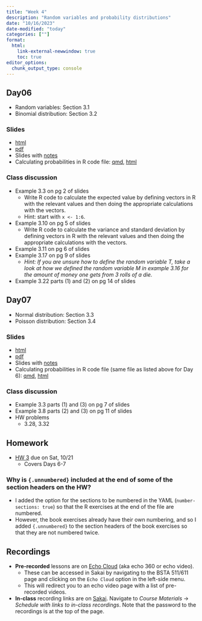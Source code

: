 ```yaml
---
title: "Week 4"
description: "Random variables and probability distributions"
date: "10/16/2023"
date-modified: "today"
categories: [""]
format: 
  html:
    link-external-newwindow: true
    toc: true
editor_options: 
  chunk_output_type: console
---
```



## Day06 

* Random variables: Section 3.1
* Binomial distribution: Section 3.2

### Slides

* [html](../slides/Day06_bsta511.qmd)
* [pdf](../LaTeX_slides/Day06_bsta511.pdf)
* Slides with [notes](https://drive.google.com/file/d/1IyPAIWGBVqXGRh61OH-RQQVS2BAx1fRo/view?usp=sharing)
* Calculating probabilities in R code file: [qmd](https://github.com/niederhausen/BSTA_511_F23/blob/main/slides_code/Probability_distributions_in_R_bsta511.qmd), [html](../slides_code/Probability_distributions_in_R_bsta511.qmd)

### Class discussion

* Example 3.3 on pg 2 of slides
    * Write R code to calculate the expected value by defining vectors in R with the relevant values and then doing the appropriate calculations with the vectors.
    * Hint: start with `x <- 1:6`.
* Example 3.10 on pg 5 of slides
    * Write R code to calculate the variance and standard deviation by defining vectors in R with the relevant values and then doing the appropriate calculations with the vectors.
* Example 3.11 on pg 6 of slides
* Example 3.17 on pg 9 of slides
    * _Hint: If you are unsure how to define the random variable T, take a look at how we defined the random variable M in example 3.16 for the amount of money one gets from 3 rolls of a die._
* Example 3.22 parts (1) and (2) on pg 14 of slides


## Day07    

* Normal distribution: Section 3.3
* Poisson distribution: Section 3.4


### Slides

* [html](../slides/Day07_bsta511.qmd)
* [pdf](../LaTeX_slides/Day07_bsta511.pdf)
* Slides with [notes](https://drive.google.com/file/d/1J8sN83ZHQjoIkBoGioJa7q8jXFeD6Fh5/view?usp=sharing)
* Calculating probabilities in R code file (same file as listed above for Day 6): [qmd](https://github.com/niederhausen/BSTA_511_F23/blob/main/slides_code/Probability_distributions_in_R_bsta511.qmd), [html](../slides_code/Probability_distributions_in_R_bsta511.qmd)

### Class discussion

* Example 3.3 parts (1) and (3) on pg 7 of slides
* Example 3.8 parts (2) and (3) on pg 11 of slides
* HW problems 
    * 3.28, 3.32

## Homework

* [HW 3](../homework/HW_3_F23_bsta511.qmd) due on Sat, 10/21
    * Covers Days 6-7

### Why is `{.unnumbered}` included at the end of some of the section headers on the HW?

* I added the option for the sections to be numbered in the YAML (`number-sections: true`) so that the R exercises at the end of the file are numbered. 
* However, the book exercises already have their own numbering, and so I added `{.unnumbered}` to the section headers of the book exercises so that they are not numbered twice. 


## Recordings

* __Pre-recorded__ lessons are on [Echo Cloud](https://echo360.org/section/4a58d645-5753-4e4f-b962-f8825f59baba/home) (aka echo 360 or echo video).
    * These can be accessed in Sakai by navigating to the BSTA 511/611 page and clicking on the `Echo Cloud` option in the left-side menu. 
    * This will redirect you to an echo video page with a list of pre-recorded videos.
* __In-class__ recording links are on [Sakai](https://sakai.ohsu.edu/portal/site/BSTA-511-1-AA-F23/tool/1f70eae0-e36a-4052-9247-69c6917e6b73/). Navigate to _Course Materials_ -> _Schedule with links to in-class recordings_. Note that the password to the recordings is at the top of the page.  
